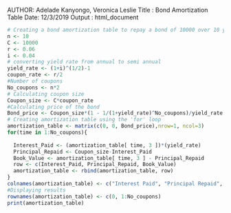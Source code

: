 AUTHOR: Adelade Kanyongo, Veronica Leslie
Title : Bond Amortization Table
Date: 12/3/2019
Output : html_document


```{r}
# Creating a bond amortization table to repay a bond of 10000 over 10 years using semi annual payments
n <- 10
C <- 10000
r <- 0.06 
i <- 0.04
# converting yield rate from annual to semi annual 
yield_rate <- (1+i)^(1/2)-1
coupon_rate <- r/2
#Number of coupons
No_coupons <- n*2
# Calculating coupon size
Coupon_size <- C*coupon_rate
#Calculating price of the bond
Bond_price <- Coupon_size*(1 - 1/(1+yield_rate)^No_coupons)/yield_rate + C*(1/(1+yield_rate)^No_coupons) 
# Creating amortization table using the 'for' loop
amortization_table <- matrix(c(0, 0, Bond_price),nrow=1, ncol=3)
for(time in 1:No_coupons){
 
  Interest_Paid <- (amortization_table[ time, 3 ])*(yield_rate)
  Principal_Repaid <- Coupon_size-Interest_Paid
  Book_Value <- amortization_table[ time, 3 ] - Principal_Repaid
  row <- c(Interest_Paid, Principal_Repaid, Book_Value)
  amortization_table <- rbind(amortization_table, row)
}
colnames(amortization_table) <- c("Interest Paid", "Principal Repaid", "Book Value")
#Displaying results
rownames(amortization_table) <- c(0, 1:No_coupons)
print(amortization_table)
```